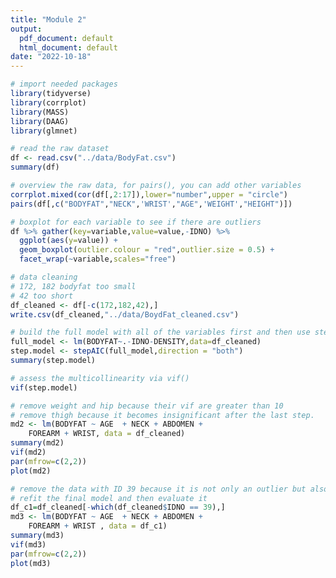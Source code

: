 ```yaml
---
title: "Module 2"
output:
  pdf_document: default
  html_document: default
date: "2022-10-18"
---
```


```r
# import needed packages
library(tidyverse)
library(corrplot)
library(MASS)
library(DAAG)
library(glmnet)
```


```r
# read the raw dataset
df <- read.csv("../data/BodyFat.csv") 
summary(df)
```

```r
# overview the raw data, for pairs(), you can add other variables
corrplot.mixed(cor(df[,2:17]),lower="number",upper = "circle")
pairs(df[,c("BODYFAT","NECK",'WRIST',"AGE",'WEIGHT',"HEIGHT")])
```

```r
# boxplot for each variable to see if there are outliers
df %>% gather(key=variable,value=value,-IDNO) %>% 
  ggplot(aes(y=value)) + 
  geom_boxplot(outlier.colour = "red",outlier.size = 0.5) + 
  facet_wrap(~variable,scales="free")
```

```r
# data cleaning
# 172, 182 bodyfat too small
# 42 too short
df_cleaned <- df[-c(172,182,42),]
write.csv(df_cleaned,"../data/BoydFat_cleaned.csv")
```

```r
# build the full model with all of the variables first and then use stepwise algorithm to select variables.
full_model <- lm(BODYFAT~.-IDNO-DENSITY,data=df_cleaned)
step.model <- stepAIC(full_model,direction = "both")
summary(step.model)
```
```r
# assess the multicollinearity via vif()
vif(step.model)
```

```r
# remove weight and hip because their vif are greater than 10
# remove thigh because it becomes insignificant after the last step.
md2 <- lm(BODYFAT ~ AGE  + NECK + ABDOMEN +  
    FOREARM + WRIST, data = df_cleaned)
summary(md2)
vif(md2)
par(mfrow=c(2,2))
plot(md2)
```


```r
# remove the data with ID 39 because it is not only an outlier but also an influential point.
# refit the final model and then evaluate it
df_c1=df_cleaned[-which(df_cleaned$IDNO == 39),]
md3 <- lm(BODYFAT ~ AGE  + NECK + ABDOMEN +  
    FOREARM + WRIST , data = df_c1)
summary(md3)
vif(md3)
par(mfrow=c(2,2))
plot(md3)
```



